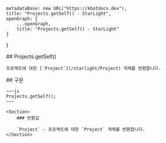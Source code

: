 
    metadataBase: new URL("https://kbotdocs.dev"),
    title: "Projects.getSelf() - StarLight",
    openGraph: {
        ...openGraph,
        title: "Projects.getSelf() - StarLight"
    }
}

<Section>
    ## Projects.getSelf()

    프로젝트에 대한 [`Project`](/starlight/Project) 객체를 반환합니다.
</Section>
<Section>
    ## 구문

    ~~~js
    Projects.getSelf();
    ~~~

    <Section>
        ### 반환값

        `Project` - 프로젝트에 대한 `Project` 객체를 반환합니다.
    </Section>
</Section>